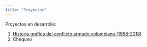 ```yaml
---
title: "Proyectos"
---
```


Proyectos en desarrollo:

1. [Historia gráfica del conflicto armado colombiano (1958-2018)](https://investiga.github.io/hgca/)
2. Chequeo